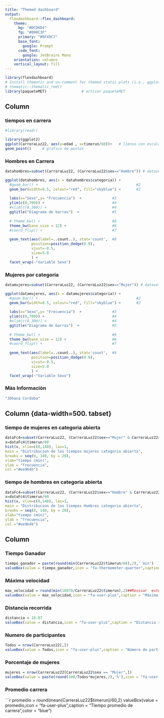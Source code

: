 ---
title: "Themed dashboard"
output:
  flexdashboard::flex_dashboard:
    theme:
      bg: "#DCD6D4"
      fg: "#090C3F"
      primary: "#0F49C7"
      base_font:
        google: Prompt
      code_font:
        google: JetBrains Mono
    orientation: columns
    vertical_layout: fill
---

```{r setup, include=FALSE}
library(flexdashboard)
# Install thematic and un-comment for themed static plots (i.e., ggplot2)
# thematic::thematic_rmd()
library(paqueteMET)                # activar paqueteMET
```

Column {data-width=500}
-----------------------------------------------------------------------

### tiempos en carrera

```{r }
#library(readr)

library(ggplot2)
ggplot(CarreraLuz22, aes(y=edad , x=timerun/60))+   # lienso con escalas
geom_point()     # grafico de puntos


```

### Hombres en Carrera

```{r}
datahombres=subset(CarreraLuz22, (CarreraLuz22$sex=="Hombre")) # dataset de Hombres

ggplot(datahombres, aes(x = datahombres$categoria)) +                      #1
  #geom_bar() +                                             #2
  geom_bar(width=0.5, colour="red", fill="skyblue") +       #2
 
  labs(x="Sexo",y= "Frecuencia")  +              #3              
  ylim(c(0,700)) +                               #4
  #xlim(c(0,300)) +                              #4
  ggtitle("Diagrama de barras")  +               #5
 
  # theme_bw() +                                 #6
  theme_bw(base_size = 12) +                     #6
  #coord_flip() +                                #7
 
  geom_text(aes(label=..count..), stat='count',  #8
            position=position_dodge(0.9),
            vjust=-0.5,
            size=5.0
            ) +
  facet_wrap(~"Variable Sexo")
```

### Mujeres por categoria
```{r}
datamujeres=subset(CarreraLuz22, (CarreraLuz22$sex=="Mujer")) # dataset de mujeres

ggplot(datamujeres, aes(x = datamujeres$categoria)) +                      #1
  #geom_bar() +                                             #2
  geom_bar(width=0.5, colour="red", fill="skyblue") +       #2
 
  labs(x="Sexo",y= "Frecuencia")  +              #3              
  ylim(c(0,700)) +                               #4
  #xlim(c(0,300)) +                              #4
  ggtitle("Diagrama de barras")  +               #5
 
  # theme_bw() +                                 #6
  theme_bw(base_size = 12) +                     #6
  #coord_flip() +                                #7
 
  geom_text(aes(label=..count..), stat='count',  #8
            position=position_dodge(0.9),
            vjust=-0.5,
            size=5.0
            ) +
  facet_wrap(~"Variable Sexo")
```

### Màs Informaciòn
```{r}
"JOhana Cordoba"
```


Column {data-width=500. tabset}
-----------------------------------------------------------------------

### tiempo de mujeres en categoria abierta

```{r}
dataFc4=subset(CarreraLuz22, (CarreraLuz22$sex=="Mujer" & CarreraLuz22$categoria=="2. Abierta")) # dataset de mujeres
x=dataFc4$timerun/60
hist(x, xlim=c(0,140), las=1,
main = "Distribucion de los tiempos mujeres categoria abierta",
breaks = seq(0, 140, by = 20),
xlab="tiempo (min)",
ylab = "frecuencia",
col ="#ee964b")
```

### tiempo de hombres en categoria abierta

```{r}
dataFc4=subset(CarreraLuz22, (CarreraLuz22$sex=="Hombre" & CarreraLuz22$categoria=="2. Abierta")) # dataset de Hombres
x=dataFc4$timerun/60
hist(x, xlim=c(0,140), las=1,
main = "Distribucion de los tiempos Hombres categoria abierta",
breaks = seq(0, 140, by = 20),
xlab="tiempo (min)",
ylab = "frecuencia",
col ="#ee964b")
```

Column {data-width=200}
-----------------------------------------------------------------------

### Tiempo Ganador

```{r}
tiempo_ganador = paste(round(min(CarreraLuz22$timerun/60),2),' min')
valueBox(value = tiempo_ganador,icon = "fa-thermometer-quarter",caption = "Tiempo Ganador",color = "blue")

```

### Máxima velocidad

```{r}
max_velocidad = round(min(10070/CarreraLuz22$timerun),2)##Revisar  este calculo
valueBox(value = max_velocidad,icon = "fa-user-plus",caption = "Máxima velocidad",color = "yellow")

```

### Distancia recorrida

```{r}

distancia = 10.07
valueBox(value = distancia,icon = "fa-user-plus",caption = "Distancia recorrida",color = "blue")

```

### Numero de participantes

```{r}

Todos = nrow(CarreraLuz22[,])
valueBox(value = Todos,icon = "fa-user-plus",caption = "Número de participantes",color = "green")

```

### Porcentaje de mujeres

```{r}

mujeres = nrow(CarreraLuz22[CarreraLuz22$sex == "Mujer",])
valueBox(value = paste(round(100/Todos*mujeres,2),'%'),icon = "fa-user-circle-o",caption = "Porcentaje de mujeres",color = "green")

```

### Promedio carrera

```{r}

promedio = round(mean(CarreraLuz22$timerun)/60,2)
valueBox(value = promedio,icon = "fa-user-plus",caption = "Tiempo promedio de carrera",color = "blue")
